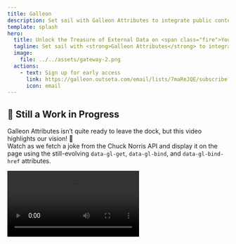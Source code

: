 ```yaml
---
title: Galleon
description: Set sail with Galleon Attributes to integrate public content into your Webflow site from Xano, Supabase, and more—with <strong>user-level data</strong> on the horizon.
template: splash
hero:
  title: Unlock the Treasure of External Data on <span class="fire">Your Webflow Site</span>
  tagline: Set sail with <strong>Galleon Attributes</strong> to integrate public content from Xano, Supabase, and more—with <strong>user-level data</strong> on the horizon.
  image:
    file: ../../assets/gateway-2.png
  actions:
    - text: Sign up for early access
      link: https://galleon.outseta.com/email/lists/7maReJQE/subscribe?registrationFieldConfiguration=%5B%7B%22defaultValue%22%3A%22%22%2C%22definition%22%3A%7B%22SystemName%22%3A%22Email%22%7D%2C%22hidden%22%3Afalse%2C%22required%22%3Atrue%7D%2C%7B%22defaultValue%22%3A%22%22%2C%22definition%22%3A%7B%22SystemName%22%3A%22FirstName%22%7D%2C%22hidden%22%3Afalse%2C%22required%22%3Afalse%7D%5D
      icon: email
---
```



## 🚧 Still a Work in Progress

Galleon Attributes isn’t quite ready to leave the dock, but this video highlights our vision! 🤯\
Watch as we fetch a joke from the Chuck Norris API and display it on the page using the still-evolving
`data-gl-get`, `data-gl-bind`, and `data-gl-bind-href` attributes.

<video src="/demos/chuck-demo-1.mp4" controls />

## 🏴‍☠️ Interested in Galleon Attributes?

Join the crew by signing up for [early access](https://galleon.outseta.com/email/lists/7maReJQE/subscribe?registrationFieldConfiguration=%5B%7B%22defaultValue%22%3A%22%22%2C%22definition%22%3A%7B%22SystemName%22%3A%22Email%22%7D%2C%22hidden%22%3Afalse%2C%22required%22%3Atrue%7D%2C%7B%22defaultValue%22%3A%22%22%2C%22definition%22%3A%7B%22SystemName%22%3A%22FirstName%22%7D%2C%22hidden%22%3Afalse%2C%22required%22%3Afalse%7D%5D)!
Got ideas or suggestions? ⚓ Drop me a message at [queen@galleon.tools](mailto:queen@galleon.tools)—I’d love to hear how Galleon Attributes can work for you!
